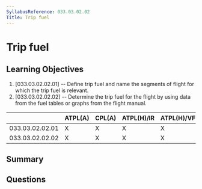 ```yaml
---
SyllabusReference: 033.03.02.02
Title: Trip fuel
---
```


# Trip fuel

## Learning Objectives

1. [033.03.02.02.01] -- Define trip fuel and name the segments of flight for
   which the trip fuel is relevant.
2. [033.03.02.02.02] -- Determine the trip fuel for the flight by using data
   from the fuel tables or graphs from the flight manual.

|                 | ATPL(A) | CPL(A) | ATPL(H)/IR | ATPL(H)/VFR | CPL(H) | IR  | CBIR(A) |
| --------------- | ------- | ------ | ---------- | ----------- | ------ | --- | ------- |
| 033.03.02.02.01 | X       | X      | X          | X           | X      |     |         |
| 033.03.02.02.02 | X       | X      | X          | X           | X      |     |         |

## Summary

## Questions
